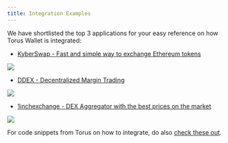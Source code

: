 ```yaml
---
title: Integration Examples
---
```


We have shortlisted the top 3 applications for your easy reference on how Torus
Wallet is integrated:

- [KyberSwap - Fast and simple way to exchange Ethereum tokens](https://kyberswap.com/swap/eth-knc)

![](../../static/assets/kyber-swap.png)

- [DDEX - Decentralized Margin Trading](https://ddex.io/margin/ETH-USDT)

![](../../static/assets/ddex.png)

- [1inchexchange - DEX Aggregator with the best prices on the market](https://1inch.exchange/#/)

![](../../static/assets/1inch.png)

For code snippets from Torus on how to integrate, do also
[check these out](https://github.com/torusresearch/torus-embed/tree/master/examples).
